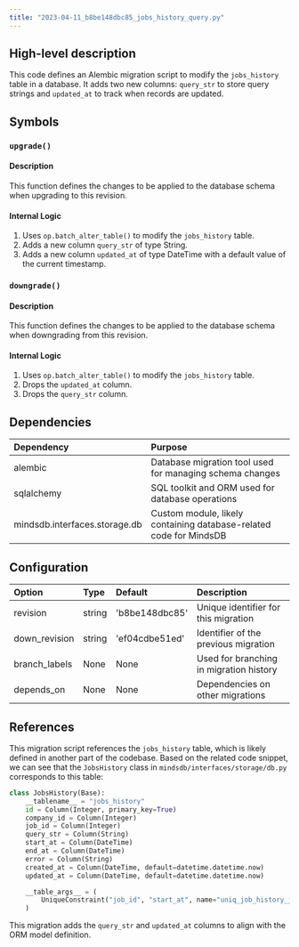 ```yaml
---
title: "2023-04-11_b8be148dbc85_jobs_history_query.py"
---
```


## High-level description
This code defines an Alembic migration script to modify the `jobs_history` table in a database. It adds two new columns: `query_str` to store query strings and `updated_at` to track when records are updated.

## Symbols

### `upgrade()`
#### Description
This function defines the changes to be applied to the database schema when upgrading to this revision.

#### Internal Logic
1. Uses `op.batch_alter_table()` to modify the `jobs_history` table.
2. Adds a new column `query_str` of type String.
3. Adds a new column `updated_at` of type DateTime with a default value of the current timestamp.

### `downgrade()`
#### Description
This function defines the changes to be applied to the database schema when downgrading from this revision.

#### Internal Logic
1. Uses `op.batch_alter_table()` to modify the `jobs_history` table.
2. Drops the `updated_at` column.
3. Drops the `query_str` column.

## Dependencies
| Dependency | Purpose |
|:-----------|:--------|
| alembic | Database migration tool used for managing schema changes |
| sqlalchemy | SQL toolkit and ORM used for database operations |
| mindsdb.interfaces.storage.db | Custom module, likely containing database-related code for MindsDB |

## Configuration
| Option | Type | Default | Description |
|:-------|:-----|:--------|:------------|
| revision | string | 'b8be148dbc85' | Unique identifier for this migration |
| down_revision | string | 'ef04cdbe51ed' | Identifier of the previous migration |
| branch_labels | None | None | Used for branching in migration history |
| depends_on | None | None | Dependencies on other migrations |

## References
This migration script references the `jobs_history` table, which is likely defined in another part of the codebase. Based on the related code snippet, we can see that the `JobsHistory` class in `mindsdb/interfaces/storage/db.py` corresponds to this table:

```python
class JobsHistory(Base):
    __tablename__ = "jobs_history"
    id = Column(Integer, primary_key=True)
    company_id = Column(Integer)
    job_id = Column(Integer)
    query_str = Column(String)
    start_at = Column(DateTime)
    end_at = Column(DateTime)
    error = Column(String)
    created_at = Column(DateTime, default=datetime.datetime.now)
    updated_at = Column(DateTime, default=datetime.datetime.now)

    __table_args__ = (
        UniqueConstraint("job_id", "start_at", name="uniq_job_history_job_id_start"),
    )
```

This migration adds the `query_str` and `updated_at` columns to align with the ORM model definition.
